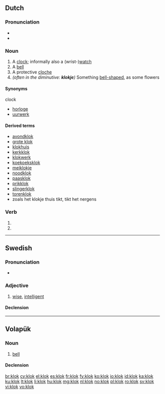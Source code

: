 ==Dutch==

===Pronunciation===
* {{rhymes|ɔk|lang=nl}}
* {{audio|Nl-klok.ogg|audio}}

===Noun===
{{nl-noun|klokken|g=f}}

# A [[clock]]; informally also a (wrist-)[[watch]]
# A [[bell]]
# A protective [[cloche]]
# ''(often in the diminutive: '''klokje''')'' Something [[bell-shaped]], as some flowers

====Synonyms====
clock
* [[horloge]] {{n}}
* [[uurwerk]] {{n}}

====Derived terms====
{{top3}}
* [[avondklok]]
* [[grote klok]]
* [[klokhuis]] {{n}}
* [[kerkklok]]
* [[klokwerk]] {{n}}
* [[koekoeksklok]]
* [[meiklokje]] {{n}}
* [[noodklok]]
* [[paasklok]]
* [[prikklok]]
* [[slingerklok]]
* [[torenklok]]
* zoals het klokje thuis tikt, tikt het nergens
{{bottom}}

===Verb===
{{head|nl}}

# {{nl-verb-form|p=1|n=sg|t=pres|m=ind|klokken}}
# {{nl-verb-form|m=imp|klokken}}

----

==Swedish==

===Pronunciation===
* {{audio|Sv-klok.ogg|audio}}

===Adjective===
{{head|sv|adjective}}

# [[wise]], [[intelligent]]

====Declension====
{{sv-adj-reg}}

----

==Volapük==

===Noun===
{{vo-noun}}

# [[bell]]

====Declension====
{{vo-decl-noun}}

[[br:klok]]
[[cy:klok]]
[[el:klok]]
[[es:klok]]
[[fr:klok]]
[[fy:klok]]
[[ko:klok]]
[[io:klok]]
[[id:klok]]
[[ka:klok]]
[[ku:klok]]
[[lt:klok]]
[[li:klok]]
[[hu:klok]]
[[mg:klok]]
[[nl:klok]]
[[no:klok]]
[[pl:klok]]
[[ro:klok]]
[[sv:klok]]
[[vi:klok]]
[[vo:klok]]